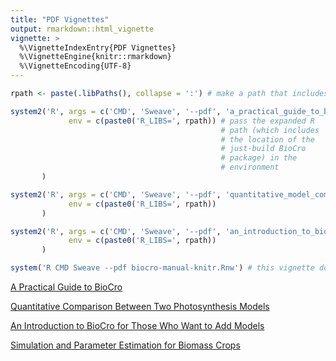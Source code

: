 ```yaml
---
title: "PDF Vignettes"
output: rmarkdown::html_vignette
vignette: >
  %\VignetteIndexEntry{PDF Vignettes}
  %\VignetteEngine{knitr::rmarkdown}
  %\VignetteEncoding{UTF-8}
---
```

```r
rpath <- paste(.libPaths(), collapse = ':') # make a path that includes where pkgdown installed BioCro

system2('R', args = c('CMD', 'Sweave', '--pdf', 'a_practical_guide_to_biocro.Rnw'),
             env = c(paste0('R_LIBS=', rpath)) # pass the expanded R
                                               # path (which includes
                                               # the location of the
                                               # just-build BioCro
                                               # package) in the
                                               # environment
       )

system2('R', args = c('CMD', 'Sweave', '--pdf', 'quantitative_model_comparison.Rnw'),
             env = c(paste0('R_LIBS=', rpath))
       )

system2('R', args = c('CMD', 'Sweave', '--pdf', 'an_introduction_to_biocro.Rnw'),
             env = c(paste0('R_LIBS=', rpath))
       )

system('R CMD Sweave --pdf biocro-manual-knitr.Rnw') # this vignette doesn't need BioCro
```

<!--
<iframe src="a_practical_guide_to_biocro.pdf"/>
<iframe src="quantitative_model_comparison.pdf"/>
<iframe src="an_introduction_to_biocro.pdf"/>
<iframe src="biocro-manual-knitr.pdf"/>
-->

[A Practical Guide to BioCro](a_practical_guide_to_biocro.pdf)

[Quantitative Comparison Between Two Photosynthesis Models](quantitative_model_comparison.pdf)

[An Introduction to BioCro for Those Who Want to Add Models](an_introduction_to_biocro.pdf)

[Simulation and Parameter Estimation for Biomass Crops](biocro-manual-knitr.pdf)
